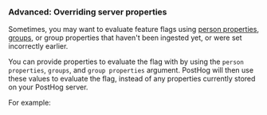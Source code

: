 ### Advanced: Overriding server properties

Sometimes, you may want to evaluate feature flags using [person properties](/docs/product-analytics/user-properties), [groups](/docs/product-analytics/group-analytics), or group properties that haven't been ingested yet, or were set incorrectly earlier. 

You can provide properties to evaluate the flag with by using the `person properties`, `groups`, and `group properties` argument. PostHog will then use these values to evaluate the flag, instead of any properties currently stored on your PostHog server.

For example: 